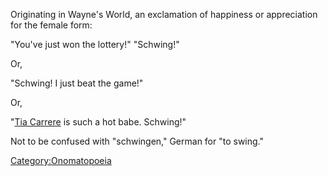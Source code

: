 Originating in Wayne's World, an exclamation of happiness or appreciation for the female form:

"You've just won the lottery!"
"Schwing!"

Or,

"Schwing! I just beat the game!"

Or,

"[[Tia Carrere]] is such a hot babe. Schwing!"
 
Not to be confused with "schwingen," German for "to swing."

[[Category:Onomatopoeia]]